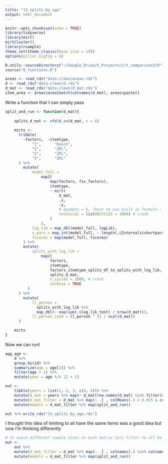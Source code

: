```yaml
---
title: "13_splits_by_age"
output: html_document
---
```


```r
knitr::opts_chunk$set(echo = TRUE)
library(tidyverse)
library(mirt)
mirtCluster()
library(rsample)
theme_set(theme_classic(base_size = 14))
options(pillar.sigfig = 6)

R.utils::sourceDirectory("~/Google_Drive/5_Projects/irt_comparison3/R")
source("6_functions.R")

areas <- read_rds("data-clean/areas.rds")
d <- read_rds("data-clean/d.rds")
d_mat <- read_rds("data-clean/d_mat.rds")
item_area <- areas$area[match(colnames(d_mat), areas$paste)]
```

Write a function that I can simply pass 

```r
split_and_run <- function(d_mat){
    
    splits_d_mat <- vfold_cv(d_mat, v = 6)
    
    mirts <- 
      tribble(
        ~factors,  ~itemtype,
            "1",      "Rasch",
            "1",      "2PL",
            "2",      "2PL",
            "3",      "2PL"
      ) %>% 
        mutate(
            model_full =
                map2(
                    map(factors, fix_factors),
                    itemtype,
                    ~ mirt(
                        d_mat,
                        .x, 
                        .y,
                        # quadpts = 6, (best to use built in formula — perhaps?)
                        technical = list(NCYCLES = 1000) # crank
                    )
                ),
            log_lik = map_dbl(model_full, logLik),
            n_pars = map_int(model_full, ~ length(.@Internals$shortpars)),
            fscores = map(model_full, fscores)
        ) %>% 
        mutate(
            splits_with_log_lik = 
                map2(
                    factors, 
                    itemtype, 
                    factors_itemtype_splits_df_to_splits_with_log_lik, 
                    splits_d_mat,
                    n_cycles = 1000, # crank
                    verbose = TRUE
          )
      ) %>% 
        mutate(
            ll_person = 
              splits_with_log_lik %>% 
              map_dbl(~ exp(sum(.$log_lik_test) / nrow(d_mat))),
            ll_person_item = ll_person ^ (1 / ncol(d_mat))
      )

    mirts
}
```

Now we can run!

```r
agg_age <- 
    d %>% 
    group_by(id) %>% 
    summarize(age = age[1]) %>% 
    filter(age > 1) %>% 
    mutate(year = age %/% 12 + 1)

out <- 
    tibble(years = list(1, 2, 3, c(4, 5))) %>% 
    mutate(d_mat = years %>% map(~ d_mat[row.names(d_mat) %in% filter(agg_age, year %in% .)$id, ])) %>% 
    mutate(d_mat_filter = d_mat %>% map(~ .[ , colMeans(.) > 0.025 & colMeans(.) < 0.975])) %>% 
    mutate(models = d_mat_filter %>% map(split_and_run))
```


```r
out %>% write_rds("13_splits_by_age.rds")
```


I thought this idea of limiting to all have the same items was a good idea but now I'm thinking differently

```r
# to avoid different sample sizes in each matrix lets filter to all be the smallest which is the 4th one
out <- 
    out %>% 
    mutate(d_mat_filter = d_mat %>% map(~ .[ , colnames(.) %in% colnames(out$d_mat_filter[[4]])])) %>% 
    mutate(models = d_mat_filter %>% map(split_and_run))
```

